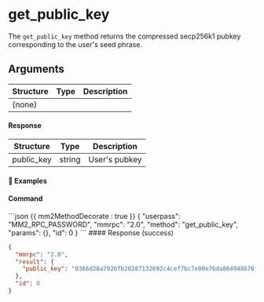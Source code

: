 
# get_public_key

The `get_public_key` method returns the compressed secp256k1 pubkey corresponding to the user's seed phrase.

## Arguments

| Structure | Type | Description |
| --------- | ---- | ----------- |
| (none)    |      |             |

#### Response

| Structure  | Type   | Description   |
| ---------- | ------ | ------------- |
| public_key | string | User's pubkey |

#### 📌 Examples

#### Command

<CodeGroup title="" tag="POST" label="get_public_key">
```json {{ mm2MethodDecorate : true }}
{
  "userpass": "MM2_RPC_PASSWORD",
  "mmrpc": "2.0",
  "method": "get_public_key",
  "params": {},
  "id": 0
}
```
</CodeGroup>


<CollapsibleSection expandedText='Hide Response' collapsedText='Show Response'>
#### Response (success)

```json
{
  "mmrpc": "2.0",
  "result": {
    "public_key": "0366d28a7926fb20287132692c4cef7bc7e00e76da064948676f8549c0ed7114d3"
  },
  "id": 0
}
```

</CollapsibleSection>
